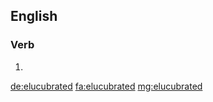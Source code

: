==English==

===Verb===
{{head|en|verb form}}

# {{en-past of|elucubrate}}

[[de:elucubrated]]
[[fa:elucubrated]]
[[mg:elucubrated]]